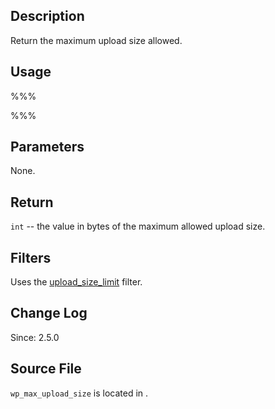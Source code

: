 {{Languages|
{{en|Function Reference/wp_max_upload_size}}
}}

== Description ==

Return the maximum upload size allowed.

== Usage ==

%%% <?php wp_max_upload_size(); ?> %%%

== Parameters ==

None.

== Return == 

<tt>int</tt> -- the value in bytes of the maximum allowed upload size.

== Filters ==

Uses the [[Plugin_API/Filter_Reference/upload_size_limit|upload_size_limit]] filter.

== Change Log ==

Since: 2.5.0

== Source File ==

<tt>wp_max_upload_size</tt> is located in {{Trac|wp-includes/media.php}}.